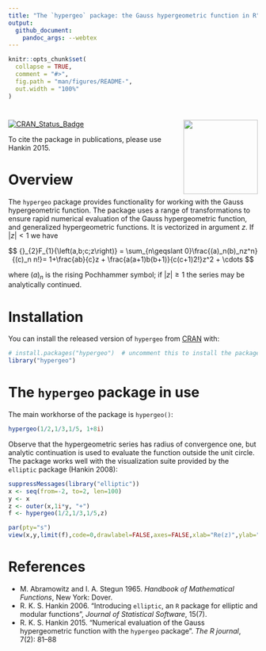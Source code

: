 ```yaml
---
title: "The `hypergeo` package: the Gauss hypergeometric function in R"
output:
  github_document:
    pandoc_args: --webtex
---
```


<!-- README.md is generated from README.Rmd. Please edit that file -->

```r
knitr::opts_chunk$set(
  collapse = TRUE,
  comment = "#>",
  fig.path = "man/figures/README-",
  out.width = "100%"
)
```

# <img src="man/figures/hypergeo.png" width = "150" align="right" />

<!-- badges: start -->
[![CRAN_Status_Badge](https://www.r-pkg.org/badges/version/hypergeo)](https://cran.r-project.org/package=hypergeo)
<!-- badges: end -->


To cite the package in publications, please use Hankin 2015.

# Overview

The `hypergeo` package provides functionality for working with the
Gauss hypergeometric function.  The package uses a range of
transformations to ensure rapid numerical evaluation of the Gauss
hypergeometric function, and generalized hypergeometric functions.  It
is vectorized in argument $z$.  If $|z|<1$ we have

$$
{}_{2}F_{1}{\left(a,b;c;z\right)} =
\sum_{n\geqslant 0}\frac{(a)_n(b)_nz^n}{(c)_n n!}=
1+\frac{ab}{c}z +
\frac{a(a+1)b(b+1)}{c(c+1)2!}z^2 + \cdots
$$

where $(a)_n$ is the rising Pochhammer symbol; if $|z|\geqslant 1$ the
series may be analytically continued.

# Installation

You can install the released version of `hypergeo` from
[CRAN](https://CRAN.R-project.org) with:

```r
# install.packages("hypergeo")  # uncomment this to install the package
library("hypergeo")
```

# The `hypergeo` package in use

The main workhorse of the package is `hypergeo()`:

```r
hypergeo(1/2,1/3,1/5, 1+8i)
```

Observe that the hypergeometric series has radius of convergence one,
but analytic continuation is used to evaluate the function outside the
unit circle.  The package works well with the visualization suite
provided by the `elliptic` package (Hankin 2008):

```r
suppressMessages(library("elliptic"))
x <- seq(from=-2, to=2, len=100)
y <- x
z <- outer(x,1i*y, "+")
f <- hypergeo(1/2,1/3,1/5,z)

par(pty="s")
view(x,y,limit(f),code=0,drawlabel=FALSE,axes=FALSE,xlab="Re(z)",ylab="Im(z)")
```


# References

* M. Abramowitz and I. A. Stegun 1965. _Handbook of Mathematical Functions_, 
      New York: Dover.
* R. K. S. Hankin 2006. "Introducing `elliptic`, an `R` package for elliptic
      and modular functions", _Journal of Statistical Software_, 15(7).
* R. K. S. Hankin 2015. "Numerical evaluation of the Gauss
      hypergeometric function with the `hypergeo` package".  _The R journal_,
      7(2): 81--88





